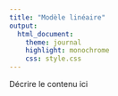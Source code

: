 ```yaml
---
title: "Modèle linéaire"
output:
  html_document:
    theme: journal
    highlight: monochrome
    css: style.css
---
```


Décrire le contenu ici 
